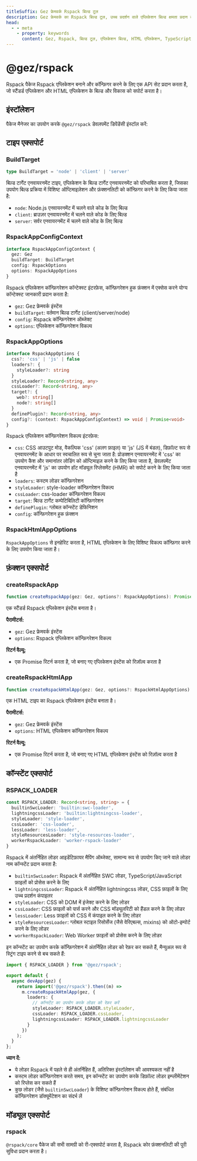 ```yaml
---
titleSuffix: Gez फ्रेमवर्क Rspack बिल्ड टूल
description: Gez फ्रेमवर्क का Rspack बिल्ड टूल, उच्च प्रदर्शन वाले एप्लिकेशन बिल्ड क्षमता प्रदान करता है, स्टैंडर्ड एप्लिकेशन और HTML एप्लिकेशन के विकास और बिल्ड को सपोर्ट करता है, अंतर्निहित कई संसाधन प्रोसेसर और ऑप्टिमाइज़ेशन कॉन्फ़िगरेशन।
head:
  - - meta
    - property: keywords
      content: Gez, Rspack, बिल्ड टूल, एप्लिकेशन बिल्ड, HTML एप्लिकेशन, TypeScript, CSS, संसाधन प्रोसेसिंग, प्रदर्शन ऑप्टिमाइज़ेशन
---
```



# @gez/rspack

Rspack पैकेज Rspack एप्लिकेशन बनाने और कॉन्फ़िगर करने के लिए एक API सेट प्रदान करता है, जो स्टैंडर्ड एप्लिकेशन और HTML एप्लिकेशन के बिल्ड और विकास को सपोर्ट करता है।

## इंस्टॉलेशन

पैकेज मैनेजर का उपयोग करके `@gez/rspack` डेवलपमेंट डिपेंडेंसी इंस्टॉल करें:

<PackageManagerTabs command="install @gez/rspack -D" />

## टाइप एक्सपोर्ट

### BuildTarget

```ts
type BuildTarget = 'node' | 'client' | 'server'
```

बिल्ड टार्गेट एनवायरनमेंट टाइप, एप्लिकेशन के बिल्ड टार्गेट एनवायरनमेंट को परिभाषित करता है, जिसका उपयोग बिल्ड प्रक्रिया में विशिष्ट ऑप्टिमाइज़ेशन और फ़ंक्शनलिटी को कॉन्फ़िगर करने के लिए किया जाता है:
- `node`: Node.js एनवायरनमेंट में चलने वाले कोड के लिए बिल्ड
- `client`: ब्राउज़र एनवायरनमेंट में चलने वाले कोड के लिए बिल्ड
- `server`: सर्वर एनवायरनमेंट में चलने वाले कोड के लिए बिल्ड

### RspackAppConfigContext

```ts
interface RspackAppConfigContext {
  gez: Gez
  buildTarget: BuildTarget
  config: RspackOptions
  options: RspackAppOptions
}
```

Rspack एप्लिकेशन कॉन्फ़िगरेशन कॉन्टेक्स्ट इंटरफ़ेस, कॉन्फ़िगरेशन हुक फ़ंक्शन में एक्सेस करने योग्य कॉन्टेक्स्ट जानकारी प्रदान करता है:
- `gez`: Gez फ्रेमवर्क इंस्टेंस
- `buildTarget`: वर्तमान बिल्ड टार्गेट (client/server/node)
- `config`: Rspack कॉन्फ़िगरेशन ऑब्जेक्ट
- `options`: एप्लिकेशन कॉन्फ़िगरेशन विकल्प

### RspackAppOptions

```ts
interface RspackAppOptions {
  css?: 'css' | 'js' | false
  loaders?: {
    styleLoader?: string
  }
  styleLoader?: Record<string, any>
  cssLoader?: Record<string, any>
  target?: {
    web?: string[]
    node?: string[]
  }
  definePlugin?: Record<string, any>
  config?: (context: RspackAppConfigContext) => void | Promise<void>
}
```

Rspack एप्लिकेशन कॉन्फ़िगरेशन विकल्प इंटरफ़ेस:
- `css`: CSS आउटपुट मोड, वैकल्पिक 'css' (अलग फ़ाइल) या 'js' (JS में बंडल), डिफ़ॉल्ट रूप से एनवायरनमेंट के आधार पर स्वचालित रूप से चुना जाता है: प्रोडक्शन एनवायरनमेंट में 'css' का उपयोग कैश और समानांतर लोडिंग को ऑप्टिमाइज़ करने के लिए किया जाता है, डेवलपमेंट एनवायरनमेंट में 'js' का उपयोग हॉट मॉड्यूल रिप्लेसमेंट (HMR) को सपोर्ट करने के लिए किया जाता है
- `loaders`: कस्टम लोडर कॉन्फ़िगरेशन
- `styleLoader`: style-loader कॉन्फ़िगरेशन विकल्प
- `cssLoader`: css-loader कॉन्फ़िगरेशन विकल्प
- `target`: बिल्ड टार्गेट कम्पेटिबिलिटी कॉन्फ़िगरेशन
- `definePlugin`: ग्लोबल कॉन्स्टेंट डेफिनिशन
- `config`: कॉन्फ़िगरेशन हुक फ़ंक्शन

### RspackHtmlAppOptions

`RspackAppOptions` से इनहेरिट करता है, HTML एप्लिकेशन के लिए विशिष्ट विकल्प कॉन्फ़िगर करने के लिए उपयोग किया जाता है।

## फ़ंक्शन एक्सपोर्ट

### createRspackApp

```ts
function createRspackApp(gez: Gez, options?: RspackAppOptions): Promise<App>
```

एक स्टैंडर्ड Rspack एप्लिकेशन इंस्टेंस बनाता है।

**पैरामीटर्स:**
- `gez`: Gez फ्रेमवर्क इंस्टेंस
- `options`: Rspack एप्लिकेशन कॉन्फ़िगरेशन विकल्प

**रिटर्न वैल्यू:**
- एक Promise रिटर्न करता है, जो बनाए गए एप्लिकेशन इंस्टेंस को रिज़ॉल्व करता है

### createRspackHtmlApp

```ts
function createRspackHtmlApp(gez: Gez, options?: RspackHtmlAppOptions): Promise<App>
```

एक HTML टाइप का Rspack एप्लिकेशन इंस्टेंस बनाता है।

**पैरामीटर्स:**
- `gez`: Gez फ्रेमवर्क इंस्टेंस
- `options`: HTML एप्लिकेशन कॉन्फ़िगरेशन विकल्प

**रिटर्न वैल्यू:**
- एक Promise रिटर्न करता है, जो बनाए गए HTML एप्लिकेशन इंस्टेंस को रिज़ॉल्व करता है

## कॉन्स्टेंट एक्सपोर्ट
### RSPACK_LOADER

```ts
const RSPACK_LOADER: Record<string, string> = {
  builtinSwcLoader: 'builtin:swc-loader',
  lightningcssLoader: 'builtin:lightningcss-loader',
  styleLoader: 'style-loader',
  cssLoader: 'css-loader',
  lessLoader: 'less-loader',
  styleResourcesLoader: 'style-resources-loader',
  workerRspackLoader: 'worker-rspack-loader'
}
```

Rspack में अंतर्निहित लोडर आइडेंटिफ़ायर मैपिंग ऑब्जेक्ट, सामान्य रूप से उपयोग किए जाने वाले लोडर नाम कॉन्स्टेंट प्रदान करता है:

- `builtinSwcLoader`: Rspack में अंतर्निहित SWC लोडर, TypeScript/JavaScript फ़ाइलों को प्रोसेस करने के लिए
- `lightningcssLoader`: Rspack में अंतर्निहित lightningcss लोडर, CSS फ़ाइलों के लिए उच्च प्रदर्शन कंपाइलर
- `styleLoader`: CSS को DOM में इंजेक्ट करने के लिए लोडर
- `cssLoader`: CSS फ़ाइलों को पार्स करने और CSS मॉड्यूलरिटी को हैंडल करने के लिए लोडर
- `lessLoader`: Less फ़ाइलों को CSS में कंपाइल करने के लिए लोडर
- `styleResourcesLoader`: ग्लोबल स्टाइल रिसोर्सेज (जैसे वेरिएबल्स, mixins) को ऑटो-इम्पोर्ट करने के लिए लोडर
- `workerRspackLoader`: Web Worker फ़ाइलों को प्रोसेस करने के लिए लोडर

इन कॉन्स्टेंट का उपयोग करके कॉन्फ़िगरेशन में अंतर्निहित लोडर को रेफ़र कर सकते हैं, मैन्युअल रूप से स्ट्रिंग टाइप करने से बच सकते हैं:

```ts title="src/entry.node.ts"
import { RSPACK_LOADER } from '@gez/rspack';

export default {
  async devApp(gez) {
    return import('@gez/rspack').then((m) =>
      m.createRspackHtmlApp(gez, {
        loaders: {
          // कॉन्स्टेंट का उपयोग करके लोडर को रेफ़र करें
          styleLoader: RSPACK_LOADER.styleLoader,
          cssLoader: RSPACK_LOADER.cssLoader,
          lightningcssLoader: RSPACK_LOADER.lightningcssLoader
        }
      })
    );
  }
};
```

**ध्यान दें:**
- ये लोडर Rspack में पहले से ही अंतर्निहित हैं, अतिरिक्त इंस्टॉलेशन की आवश्यकता नहीं है
- कस्टम लोडर कॉन्फ़िगरेशन करते समय, इन कॉन्स्टेंट का उपयोग करके डिफ़ॉल्ट लोडर इम्प्लीमेंटेशन को रिप्लेस कर सकते हैं
- कुछ लोडर (जैसे `builtinSwcLoader`) के विशिष्ट कॉन्फ़िगरेशन विकल्प होते हैं, संबंधित कॉन्फ़िगरेशन डॉक्यूमेंटेशन का संदर्भ लें

## मॉड्यूल एक्सपोर्ट

### rspack

`@rspack/core` पैकेज की सभी सामग्री को री-एक्सपोर्ट करता है, Rspack कोर फ़ंक्शनलिटी की पूरी सुविधा प्रदान करता है।